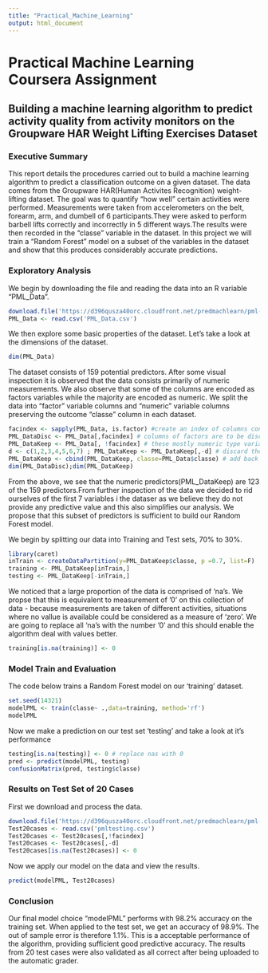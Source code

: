 ```yaml
---
title: "Practical_Machine_Learning"
output: html_document
---
```


# Practical Machine Learning Coursera Assignment

## Building a machine learning algorithm to predict activity quality from activity monitors on the Groupware HAR Weight Lifting Exercises Dataset

### Executive Summary

This report details the procedures carried out to build a machine learning algorithm to predict a classification outcome on a given dataset. The data comes from the Groupware HAR(Human Activites Recognition) weight-lifting dataset. The goal was to quantify "how well" certain activities were performed. Measurements were taken from accelerometers on the belt, forearm, arm, and dumbell of 6 participants.They were asked to perform barbell lifts correctly and incorrectly in 5 different ways.The results were then recorded in the "classe" variable in the dataset.
In this project we will train a "Random Forest" model on a subset of the variables in the dataset and show that this produces considerably accurate predictions.


### Exploratory Analysis

We begin by downloading the file and reading the data into an R variable "PML_Data".

```r
download.file('https://d396qusza40orc.cloudfront.net/predmachlearn/pml-training.csv', destfile = 'PML_Data.csv')
PML_Data <- read.csv('PML_Data.csv')
```

We then explore some basic properties of the dataset. 
Let's take a look at the dimensions of the dataset. 

```r
dim(PML_Data)
```

The dataset consists of 159 potential predictors.
After some visual inspection it is observed that the data consists primarily of numeric measurements. We also observe that some of the columns are encoded as factors variables while the majority are encoded as numeric. We split the data into "factor" variable columns and "numeric" variable columns preserving the outcome "classe" column in each dataset.

```r
facindex <- sapply(PML_Data, is.factor) #create an index of columns containing factor variables
PML_DataDisc <- PML_Data[,facindex] # columns of factors are to be discarded
PML_DataKeep <- PML_Data[, !facindex] # these mostly numeric type variables will be used to develop our model
d <- c(1,2,3,4,5,6,7) ; PML_DataKeep <- PML_DataKeep[,-d] # discard the first 7 columns 
PML_DataKeep <- cbind(PML_DataKeep, classe=PML_Data$classe) # add back our column of outcomes
dim(PML_DataDisc);dim(PML_DataKeep)

```

From the above, we see that the numeric predictors(PML_DataKeep) are 123 of the 159 predictors.From further inspection of the data we decided to rid ourselves of the first 7 variables i the dataser as we believe they do not provide any predictive value and this also simplifies our analysis. We propose that this subset of predictors is sufficient to build our Random Forest model.


We begin by splitting our data into Training and Test sets, 70% to 30%.

```r
library(caret)
inTrain <- createDataPartition(y=PML_DataKeep$classe, p =0.7, list=F)
training <- PML_DataKeep[inTrain,]
testing <- PML_DataKeep[-inTrain,]
```

We noticed that a large proportion of the data is comprised of 'na's. We propse that this is equivalent to measurement of '0' on this collection of data - because measurements are taken of different activities, situations where no vallue is available could be considered as a measure of 'zero'.  We are going to replace all 'na's with the number '0' and this should enable the algorithm deal with values better.

```r
training[is.na(training)] <- 0
```

### Model Train and Evaluation

The code below trains a Random Forest model on our 'training' dataset.

```r
set.seed(14321)
modelPML <- train(classe~ .,data=training, method='rf')
modelPML

```


Now we make a prediction on our test set 'testing' and take a look at it's performance

```r
testing[is.na(testing)] <- 0 # replace nas with 0
pred <- predict(modelPML, testing)
confusionMatrix(pred, testing$classe)
```

### Results on Test Set of 20 Cases

First we download and process the data.

```r
download.file('https://d396qusza40orc.cloudfront.net/predmachlearn/pml-testing.csv', destfile='pmltesting.csv')
Test20cases <- read.csv('pmltesting.csv')
Test20cases <- Test20cases[,!facindex]
Test20cases <- Test20cases[,-d]
Test20cases[is.na(Test20cases)] <- 0
```

Now we apply our model on the data and view the results.

```r
predict(modelPML, Test20cases)
```

### Conclusion

Our final model choice "modelPML" performs with 98.2% accuracy on the training set. 
When applied to the test set, we get an accuracy of 98.9%. The out of sample error is therefore 1.1%. This is a acceptable performance of the algorithm, providing sufficient good predictive accuracy.
The results from 20 test cases were also validated as all correct after being uploaded to the automatic grader.




